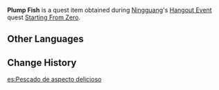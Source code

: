 {{Item Infobox
|id           = 101669
|image        = Item Fish.png
|type         = Quest Items
|description  = A [[fish]] you just obtained from the river. It might be considered a gift from nature. It is so excellent that it only needs to be grilled a little to be delicious as can be.
|source1      = [[Starting From Zero]]
|related_type = Variant
|related_item = Fish
}}
'''Plump Fish''' is a quest item obtained during [[Ningguang]]'s [[Hangout Events|Hangout Event]] quest [[Starting From Zero]].

==Other Languages==
{{Other Languages
|default_hidden = 1
|en      = Plump Fish
|zhs     = 丰美的鱼肉
|zhs_rm  = Fēngměi de Yúròu
|zht     = 豐美的魚肉
|zht_rm  = Fēngměi de Yúròu
|ja      = ふくよかな魚肉
|ja_rm   = Fukuyokana Gyoniku
|ko      = 통통한 생선
|ko_rm   = Tongtonghan Saengseon
|es      = Pescado de aspecto delicioso
|fr      = Poisson dodu
|ru      = Превосходная рыба
|th      = เนื้อปลาที่แสนอวบอิ่ม
|th_rm   = Nuea Pla thi Saen Uapim
|vi      = Thịt Cá Tươi
|de      = Molliger Fisch
|id      = Plump Fish
|pt      = Peixe Abundante
|tr      = İri Balık
|it      = Pesce paffuto
}}

==Change History==
{{Change History|2.4}}

[[es:Pescado de aspecto delicioso]]